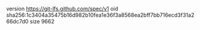 version https://git-lfs.github.com/spec/v1
oid sha256:1c3404a35475b16d982b10fea1e36f3a8568ea2bff7bb716ecd3f31a266dc7d0
size 9662
